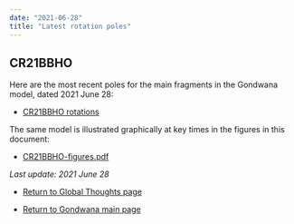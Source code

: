 ```yaml
---
date: "2021-06-28"
title: "Latest rotation poles"
---
```


## CR21BBHO

Here are the most recent poles for the main fragments in the Gondwana model, dated 2021 June 28:


* [CR21BBHO rotations](http://www.reeves.nl/upload/CR21BBHO.pdf)


The same model is illustrated graphically at key times in the figures in this document:


* [CR21BBHO-figures.pdf](http://www.reeves.nl/upload/CR21BBHO-figures.pdf)



*Last update: 2021 June 28*



* [Return to Global Thoughts page](../other-material)


* [Return to Gondwana main page](../../gondwana)


